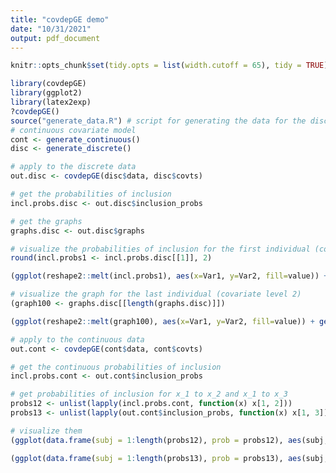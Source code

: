 ```yaml
---
title: "covdepGE demo"
date: "10/31/2021"
output: pdf_document
---
```


```r
knitr::opts_chunk$set(tidy.opts = list(width.cutoff = 65), tidy = TRUE)
```

```r
library(covdepGE)
library(ggplot2)
library(latex2exp)
?covdepGE()
source("generate_data.R") # script for generating the data for the discrete and 
# continuous covariate model
cont <- generate_continuous()
disc <- generate_discrete()

# apply to the discrete data 
out.disc <- covdepGE(disc$data, disc$covts)

# get the probabilities of inclusion
incl.probs.disc <- out.disc$inclusion_probs

# get the graphs
graphs.disc <- out.disc$graphs

# visualize the probabilities of inclusion for the first individual (covariate level 1)
round(incl.probs1 <- incl.probs.disc[[1]], 2)

(ggplot(reshape2::melt(incl.probs1), aes(x=Var1, y=Var2, fill=value)) + geom_tile(color = "brown") + scale_fill_gradient(low = "white", high = "steelblue", breaks = c(1, 0)) + labs(fill="Probability of Inclusion") + theme_classic() + xlab("Variable") + ylab("Variable") + scale_x_continuous(breaks = seq(1, ncol(disc$data), 2)) + scale_y_continuous(breaks = seq(1, ncol(disc$data), 2)) + ggtitle("Inclusion probability for covariate level 1") + theme(plot.title = element_text(hjust = 0.5)))

# visualize the graph for the last individual (covariate level 2)
(graph100 <- graphs.disc[[length(graphs.disc)]])

(ggplot(reshape2::melt(graph100), aes(x=Var1, y=Var2, fill=value)) + geom_tile(color = "brown") + scale_fill_gradient(low = "white", high = "steelblue", breaks = c(1, 0)) + guides(fill=guide_legend(title="")) + theme_classic() + xlab("Variable") + ylab("Variable") + scale_x_continuous(breaks = seq(1, ncol(disc$data), 2)) + scale_y_continuous(breaks = seq(1, ncol(disc$data), 2)) + ggtitle("Graph for covariate level 2") + theme(plot.title = element_text(hjust = 0.5)))

# apply to the continuous data
out.cont <- covdepGE(cont$data, cont$covts)

# get the continuous probabilities of inclusion 
incl.probs.cont <- out.cont$inclusion_probs

# get probabilities of inclusion for x_1 to x_2 and x_1 to x_3
probs12 <- unlist(lapply(incl.probs.cont, function(x) x[1, 2]))
probs13 <- unlist(lapply(out.cont$inclusion_probs, function(x) x[1, 3]))

# visualize them
(ggplot(data.frame(subj = 1:length(probs12), prob = probs12), aes(subj, prob)) + geom_line() + geom_point(color = "dodgerblue", fill = "white", shape = 21)  + theme_classic() + xlab("Subject Index") + ylab("Inclusion Probability") + ggtitle(TeX("Inclusion probability of an edge between $x_1$ and $x_2$")) + theme(plot.title = element_text(hjust = 0.5)))

(ggplot(data.frame(subj = 1:length(probs13), prob = probs13), aes(subj, prob)) + geom_line() + geom_point(color = "tomato2", fill = "white", shape = 21)  + theme_classic() + xlab("Subject Index") + ylab("Inclusion Probability") + ggtitle(TeX("Inclusion probability of an edge between $x_1$ and $x_3$")) + theme(plot.title = element_text(hjust = 0.5)))
```

